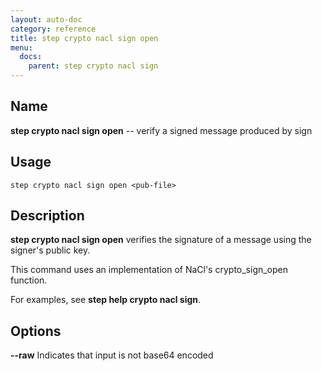 ```yaml
---
layout: auto-doc
category: reference
title: step crypto nacl sign open
menu:
  docs:
    parent: step crypto nacl sign
---
```


## Name
**step crypto nacl sign open** -- verify a signed message produced by sign

## Usage

```raw
step crypto nacl sign open <pub-file>
```

## Description

**step crypto nacl sign open** verifies the signature of a message using the
signer's public key.

This command uses an implementation of NaCl's crypto_sign_open function.

For examples, see **step help crypto nacl sign**.

## Options


**--raw**
Indicates that input is not base64 encoded

